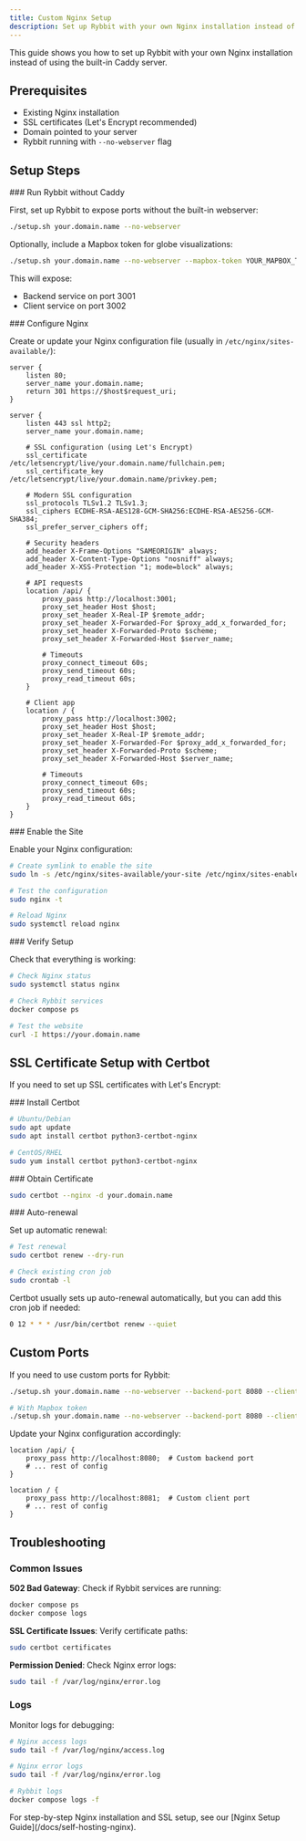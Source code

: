 ```yaml
---
title: Custom Nginx Setup
description: Set up Rybbit with your own Nginx installation instead of using the built-in Caddy server
---
```




This guide shows you how to set up Rybbit with your own Nginx installation instead of using the built-in Caddy server.

## Prerequisites

- Existing Nginx installation
- SSL certificates (Let's Encrypt recommended)
- Domain pointed to your server
- Rybbit running with `--no-webserver` flag

## Setup Steps

<Steps>
<Step>
### Run Rybbit without Caddy

First, set up Rybbit to expose ports without the built-in webserver:

```bash
./setup.sh your.domain.name --no-webserver
```

Optionally, include a Mapbox token for globe visualizations:

```bash
./setup.sh your.domain.name --no-webserver --mapbox-token YOUR_MAPBOX_TOKEN
```

This will expose:
- Backend service on port 3001
- Client service on port 3002
</Step>

<Step>
### Configure Nginx

Create or update your Nginx configuration file (usually in `/etc/nginx/sites-available/`):

```nginx
server {
    listen 80;
    server_name your.domain.name;
    return 301 https://$host$request_uri;
}

server {
    listen 443 ssl http2;
    server_name your.domain.name;

    # SSL configuration (using Let's Encrypt)
    ssl_certificate /etc/letsencrypt/live/your.domain.name/fullchain.pem;
    ssl_certificate_key /etc/letsencrypt/live/your.domain.name/privkey.pem;
    
    # Modern SSL configuration
    ssl_protocols TLSv1.2 TLSv1.3;
    ssl_ciphers ECDHE-RSA-AES128-GCM-SHA256:ECDHE-RSA-AES256-GCM-SHA384;
    ssl_prefer_server_ciphers off;
    
    # Security headers
    add_header X-Frame-Options "SAMEORIGIN" always;
    add_header X-Content-Type-Options "nosniff" always;
    add_header X-XSS-Protection "1; mode=block" always;

    # API requests
    location /api/ {
        proxy_pass http://localhost:3001;
        proxy_set_header Host $host;
        proxy_set_header X-Real-IP $remote_addr;
        proxy_set_header X-Forwarded-For $proxy_add_x_forwarded_for;
        proxy_set_header X-Forwarded-Proto $scheme;
        proxy_set_header X-Forwarded-Host $server_name;
        
        # Timeouts
        proxy_connect_timeout 60s;
        proxy_send_timeout 60s;
        proxy_read_timeout 60s;
    }

    # Client app
    location / {
        proxy_pass http://localhost:3002;
        proxy_set_header Host $host;
        proxy_set_header X-Real-IP $remote_addr;
        proxy_set_header X-Forwarded-For $proxy_add_x_forwarded_for;
        proxy_set_header X-Forwarded-Proto $scheme;
        proxy_set_header X-Forwarded-Host $server_name;
        
        # Timeouts
        proxy_connect_timeout 60s;
        proxy_send_timeout 60s;
        proxy_read_timeout 60s;
    }
}
```
</Step>

<Step>
### Enable the Site

Enable your Nginx configuration:

```bash
# Create symlink to enable the site
sudo ln -s /etc/nginx/sites-available/your-site /etc/nginx/sites-enabled/

# Test the configuration
sudo nginx -t

# Reload Nginx
sudo systemctl reload nginx
```
</Step>

<Step>
### Verify Setup

Check that everything is working:

```bash
# Check Nginx status
sudo systemctl status nginx

# Check Rybbit services
docker compose ps

# Test the website
curl -I https://your.domain.name
```
</Step>
</Steps>

## SSL Certificate Setup with Certbot

If you need to set up SSL certificates with Let's Encrypt:

<Steps>
<Step>
### Install Certbot

```bash
# Ubuntu/Debian
sudo apt update
sudo apt install certbot python3-certbot-nginx

# CentOS/RHEL
sudo yum install certbot python3-certbot-nginx
```
</Step>

<Step>
### Obtain Certificate

```bash
sudo certbot --nginx -d your.domain.name
```
</Step>

<Step>
### Auto-renewal

Set up automatic renewal:

```bash
# Test renewal
sudo certbot renew --dry-run

# Check existing cron job
sudo crontab -l
```

Certbot usually sets up auto-renewal automatically, but you can add this cron job if needed:

```bash
0 12 * * * /usr/bin/certbot renew --quiet
```
</Step>
</Steps>

## Custom Ports

If you need to use custom ports for Rybbit:

```bash
./setup.sh your.domain.name --no-webserver --backend-port 8080 --client-port 8081

# With Mapbox token
./setup.sh your.domain.name --no-webserver --backend-port 8080 --client-port 8081 --mapbox-token YOUR_MAPBOX_TOKEN
```

Update your Nginx configuration accordingly:

```nginx
location /api/ {
    proxy_pass http://localhost:8080;  # Custom backend port
    # ... rest of config
}

location / {
    proxy_pass http://localhost:8081;  # Custom client port
    # ... rest of config
}
```

## Troubleshooting

### Common Issues

**502 Bad Gateway**: Check if Rybbit services are running:
```bash
docker compose ps
docker compose logs
```

**SSL Certificate Issues**: Verify certificate paths:
```bash
sudo certbot certificates
```

**Permission Denied**: Check Nginx error logs:
```bash
sudo tail -f /var/log/nginx/error.log
```

### Logs

Monitor logs for debugging:

```bash
# Nginx access logs
sudo tail -f /var/log/nginx/access.log

# Nginx error logs
sudo tail -f /var/log/nginx/error.log

# Rybbit logs
docker compose logs -f
```

<Callout type="info">
For step-by-step Nginx installation and SSL setup, see our [Nginx Setup Guide](/docs/self-hosting-nginx).
</Callout>